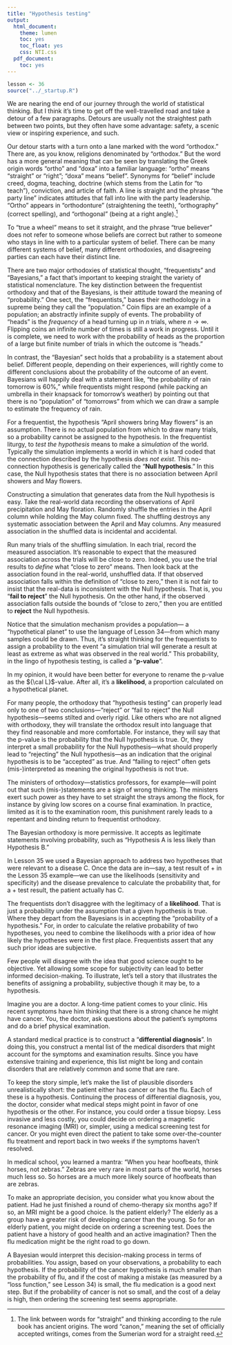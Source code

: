 ```yaml
---
title: "Hypothesis testing"
output:
  html_document:
    theme: lumen
    toc: yes
    toc_float: yes
    css: NTI.css
  pdf_document:
    toc: yes
---
```


```r
lesson <- 36
source("../_startup.R")
```

We are nearing the end of our journey through the world of statistical thinking. But I think it's time to get off the well-travelled road and take a detour of a few paragraphs. Detours are usually not the straightest path between two points, but they often have some advantage: safety, a scenic view or inspiring experience, and such.

Our detour starts with a turn onto a lane marked with the word "orthodox." There are, as you know, religions denominated by "orthodox." But the word has a more general meaning that can be seen by translating the Greek origin words "ortho" and "doxa" into a familiar language: "ortho" means "straight" or "right"; "doxa" means "belief".  Synonyms for "belief" include creed, dogma, teaching, doctrine (which stems from the Latin for "to teach"), conviction, and article of faith. A line is straight and the phrase "the party line" indicates attitudes that fall into line with the party leadership. "Ortho" appears in "orthodonture" (straightening the teeth), "orthography" (correct spelling), and "orthogonal" (being at a right angle).^[The link between words for "straight" and thinking according to the rule book has ancient origins.  The word "canon," meaning the set of officially accepted writings, comes from the Sumerian word for a straight reed.]

To "true a wheel" means to set it straight, and the phrase "true believer" does not refer to someone whose beliefs are correct but rather to someone who stays in line with to a particular system of belief. There can be many different systems of belief, many different orthodoxies, and disagreeing parties can each have their distinct line.

There are two major orthodoxies of statistical thought, "frequentists" and "Bayesians,"  a fact that's important to keeping straight the variety of statistical nomenclature. The key distinction between the frequentist orthodoxy and that of the Bayesians, is their attitude toward the meaning of "probability." One sect, the "frequentists," bases their methodology in a supreme being they call the "population." Coin flips are an example of a population; an abstractly infinite supply of events. The probability of "heads" is the *frequency* of a head turning up in $n$ trials, where $n \rightarrow\infty$. Flipping coins an infinite number of times is still a work in progress. Until it is complete, we need to work with the probability of heads as the proportion of a large but finite number of trials in which the outcome is "heads."

In contrast, the "Bayesian" sect holds that a probability is a statement about belief. Different people, depending on their experiences, will rightly come to different conclusions about the probability of the outcome of an event. Bayesians will happily deal with a statement like, "the probability of rain tomorrow is 60%," while frequentists might respond (while packing an umbrella in their knapsack for tomorrow's weather) by pointing out that there is no "population" of "tomorrows" from which we can draw a sample to estimate the frequency of rain. 

For a frequentist, the hypothesis "April showers bring May flowers" is an assumption. There is no actual population from which to draw many trials, so a probability cannot be assigned to the hypothesis. In the frequentist liturgy, to *test the hypothesis* means to make a *simulation* of the world. Typically the simulation implements a world in which it is hard coded that the connection described by the hypothesis *does not exist*. This no-connection hypothesis is generically called the "**Null hypothesis**." In this case, the Null hypothesis states that there is no association between April showers and May flowers. 

Constructing a simulation that generates data from the Null hypothesis is easy. Take the real-world data recording the observations of April precipitation and May floration. Randomly shuffle the entries in the April column while holding the May column fixed. The shuffling destroys any systematic association between the April and May columns. Any measured association in the shuffled data is incidental and accidental. 

Run many trials of the shuffling simulation. In each trial, record the measured association. It's reasonable to expect that the measured association across the trials will be close to zero. Indeed, you use the trial results to *define* what "close to zero" means. Then look back at the association found in the real-world, unshuffled data. If that observed association falls within the definition of "close to zero," then it is not fair to insist that the real-data is inconsistent with the Null hypothesis. That is, you "**fail to reject**" the Null hypothesis. On the other hand, if the observed association falls outside the bounds of "close to zero," then you are entitled to **reject** the Null hypothesis.

Notice that the simulation mechanism provides a population--- a "hypothetical planet" to use the language of Lesson 34---from which many samples could be drawn. Thus, it's straight thinking for the frequentists to assign a probability to the event "a simulation trial will generate a result at least as extreme as what was observed in the real world." This probability, in the lingo of hypothesis testing, is called a "**p-value**".

In my opinion, it would have been better for everyone to rename the p-value as the ${\cal L}$-value. After all, it's a **likelihood**, a proportion calculated on a hypothetical planet.

For many people, the orthodoxy that "hypothesis testing" can properly lead only to one of two conclusions---"reject" or "fail to reject" the Null hypothesis---seems stilted and overly rigid. Like others who are not aligned with orthodoxy, they will translate the orthodox result into language that they find reasonable and more comfortable. For instance, they will say that the p-value is the probability that the Null hypothesis is true. Or, they interpret a small probability for the Null hypothesis---what should properly lead to "rejecting" the Null hypothesis---as an indication that the original hypothesis is to be "accepted" as true. And "failing to reject" often gets (mis-)interpreted as meaning the original hypothesis is not true.

The ministers of orthodoxy---statistics professors, for example---will point out that such (mis-)statements are a sign of wrong thinking. The ministers exert such power as they have to set straight the strays among the flock, for instance by giving low scores on a course final examination. In practice, limited as it is to the examination room, this punishment rarely leads to a repentant and binding return to frequentist orthodoxy.

The Bayesian orthodoxy is more permissive. It accepts as legitimate statements involving probability, such as "Hypothesis A is less likely than Hypothesis B." 

In Lesson 35 we used a Bayesian approach to address two hypotheses that were relevant to a disease C. Once the data are in---say, a test result of + in the Lesson 35 example---we can use the likelihoods (sensitivity and specificity) and the disease prevalence to calculate the probability that, for a + test result, the patient actually has C. 

The frequentists don't disaggree with the legitimacy of a **likelihood**. That is just a probability under the assumption that a given hypothesis is true. Where they depart from the Bayesians is in accepting the "probability of a hypothesis." For, in order to calculate the relative probability of two hypotheses, you need to combine the likelihoods with a prior idea of how likely the hypotheses were in the first place. Frequentists assert that any such prior ideas are subjective. 

Few people will disagree with the idea that good science ought to be objective. Yet allowing some scope for subjectivity can lead to better informed decision-making. To illustrate, let's tell a story that illustrates the benefits of assigning a probability, subjective though it may be, to a hypothesis.

Imagine you are a doctor. A long-time patient comes to your clinic. His recent symptoms have him thinking that there is a strong chance he might have cancer. You, the doctor, ask questions about the patient's symptoms and do a brief physical examination. 

A standard medical practice is to construct a "**differential diagnosis**". In doing this, you construct a mental list of the medical disorders that might account for the symptoms and examination results. Since you have extensive training and experience, this list might be long and contain disorders that are relatively common and some that are rare. 

To keep the story simple, let's make the list of plausible disorders unrealistically short: the patient either has cancer or has the flu. Each of these is a hypothesis. Continuing the process of differential diagnosis, you, the doctor, consider what medical steps might point in favor of one hypothesis or the other. For instance, you could order a tissue biopsy. Less invasive and less costly, you could decide on ordering a magnetic resonance imaging (MRI) or, simpler, using a medical screening test for cancer. Or you might even direct the patient to take some over-the-counter flu treatment and report back in two weeks if the symptoms haven't resolved.

In medical school, you learned a mantra: "When you hear hoofbeats, think horses, not zebras." Zebras are very rare in most parts of the world, horses much less so. So horses are a much more likely source of hoofbeats than are zebras.

To make an appropriate decision, you consider what you know about the patient. Had he just finished a round of chemo-therapy six months ago? If so, an MRI might be a good choice. Is the patient elderly? The elderly as a group have a greater risk of developing cancer than the young. So for an elderly patient, you might decide on ordering a screening test. Does the patient have a history of good health and an active imagination? Then the flu medication might be the right road to go down.

A Bayesian would interpret this decision-making process in terms of probabilities. You assign, based on your observations, a probability to each hypothesis. If the probability of the cancer hypothesis is much smaller than the probability of flu, and if the cost of making a mistake (as measured by a "loss function," see Lesson 34) is small, the flu medication is a good next step. But if the probability of cancer is not so small, and the cost of a delay is high, then ordering the screening test seems appropriate.


